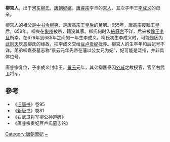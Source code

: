 {{東亞女性歷史人物
|名稱 =柳宫人
|身份 =
|國家 =
|屆數 =
|最高職務 =
|前任 = 
|繼任 = 
|畫像=
|說明=
|姓=[[柳姓|柳]]
|名=
|姓名=
|字=
|官職 =
|封爵 =
|职业 =
|位號=宫人
|位階
|御稱號 =<!--日本皇族之稱號-->
|宮號1 =<!--日本皇族之宮號-->
|宮號2 =<!--朝鮮王族之宮號-->
|封地 =
|神號 =
|尊號 =
|族裔 = 
|旗籍 =<!--清朝旗人專用-->
|氏族 =
|府邸 =
|世系 = 
|初名 =
|乳名 =<!--日本、朝鮮、琉球以外人物用-->
|幼名 =<!--日本人用-->
|兒名 =<!--朝鮮人用-->
|童名 =<!--琉球人用-->
|小字=
|號=
|法號=
|院號=
|其他名號=
|出生年=
|出生地=
|婚年=
|逝世年=
|逝世地=
|諡號=
|墳墓=
|父親=柳爽
|嫡母=
|母親=
|夫=[[唐睿宗|唐睿宗]]李旦
|婚姻名份=
|夫之父=[[唐高宗|唐高宗]]
|夫之母=[[武则天|武则天]]
|夫之嫡母=
|兄弟=柳嘉泰
|姊妹=
|嫡兄弟=
|嫡姊妹=
|庶兄弟=
|庶姊妹=
|同胞兄弟=
|同胞姊妹=
|異母兄弟=
|異母姊妹=
|異父兄弟=
|異父姊妹=
|繼兄弟=
|繼姊妹=
|子=申王[[李撝|李成义]]
|女=
|養子=
|養女=
|繼女=
|其他親屬 =祖父：[[柳奭|柳奭]]
|經歷 = 
|著作 =
|注釋=
}}
'''柳宫人'''，出于[[河东柳氏|河东柳氏]]，[[唐朝|唐朝]][[妃嬪|妃嬪]]，[[唐睿宗|唐睿宗]]李旦的[[宫人|宫人]]，其次子申王[[李撝|李成义]]的母亲。

柳宫人的祖父是[[中书令|中书令]][[柳奭|柳奭]]，是唐高宗[[王皇后_(唐高宗)|王皇后]]的舅舅。655年，唐高宗废黜王皇后，659年，柳奭在[[象州|象州]]被杀，籍没其家。柳氏何时入[[掖庭宫|掖庭宫]]不详，后来被[[豫王|豫王]][[唐睿宗|李旦]]所幸。在679年到685年之间的一年生李成义。柳氏初生李成义时，可能是因为[[武则天|武则天]]厌恶柳氏的缘故，把李成义交给[[豆卢贵妃|豆卢贵妃]]抚养。柳宫人的生卒年和后妃号不详。弟弟柳嘉泰墓志称“景云元年先帝在藩以公女兄为妃”，妃可能是泛指，并非具体位号。

唐睿宗复位，子李成义封申王。[[景云|景云]]元年，其弟柳嘉泰因[[外戚|外戚]]之故授官，官至右武卫将军。

==參考==
*《[[旧唐书|旧唐书]]》卷95
*《[[新唐书|新唐书]]》卷81
*《右武卫将军柳公神道碑》
*《唐睿宗贵妃豆卢氏墓志铭》
{{唐睿宗皇室}}
{{DEFAULTSORT:L柳}}
[[Category:唐朝庶妃|Category:唐朝庶妃]]
[[Category:河東柳氏|~]]
